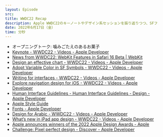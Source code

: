 ```yaml
---
layout: Episode
src: 
title: WWDC22 Recap
description: Apple WWDC22のキーノートやデザイン系セッションを振り返りつつ、SFフォントやHIGのアップデートなどについて話しました。
date: 2022年6月17日（金）
time: 分秒
---
```


- オープニングトーク: 噛みごたえのあるお菓子
- [Keynote - WWDC22 - Videos - Apple Developer](https://developer.apple.com/videos/play/wwdc2022/101/)
- [News from WWDC22: WebKit Features in Safari 16 Beta | WebKit](https://webkit.org/blog/12824/news-from-wwdc-webkit-features-in-safari-16-beta/)
- [Design an effective chart - WWDC22 - Videos - Apple Developer](https://developer.apple.com/videos/play/wwdc2022/110340/)
- [Adopt Variable Color in SF Symbols - WWDC22 - Videos - Apple Developer](https://developer.apple.com/videos/play/wwdc2022/10158/)
- [Writing for interfaces - WWDC22 - Videos - Apple Developer](https://developer.apple.com/videos/play/wwdc2022/10037/)
- [Explore navigation design for iOS - WWDC22 - Videos - Apple Developer](https://developer.apple.com/videos/play/wwdc2022/10001/)
- [Human Interface Guidelines - Human Interface Guidelines - Design - Apple Developer](https://developer.apple.com/design/human-interface-guidelines/guidelines/overview/)
- [Apple Style Guide](https://help.apple.com/applestyleguide/#/)
- [Fonts - Apple Developer](https://developer.apple.com/fonts/)
- [Design for Arabic - WWDC22 - Videos - Apple Developer](https://developer.apple.com/videos/play/wwdc2022/10034/)
- [What’s new in iPad app design - WWDC22 - Videos - Apple Developer](https://developer.apple.com/videos/play/wwdc2022/10009/)
- [Apple announces winners of the 2022 Apple Design Awards - Apple](https://www.apple.com/newsroom/2022/06/apple-announces-winners-of-the-2022-apple-design-awards/)
- [Challenge: Pixel perfect design - Discover - Apple Developer](https://developer.apple.com/news/?id=3sgp4ps7)
